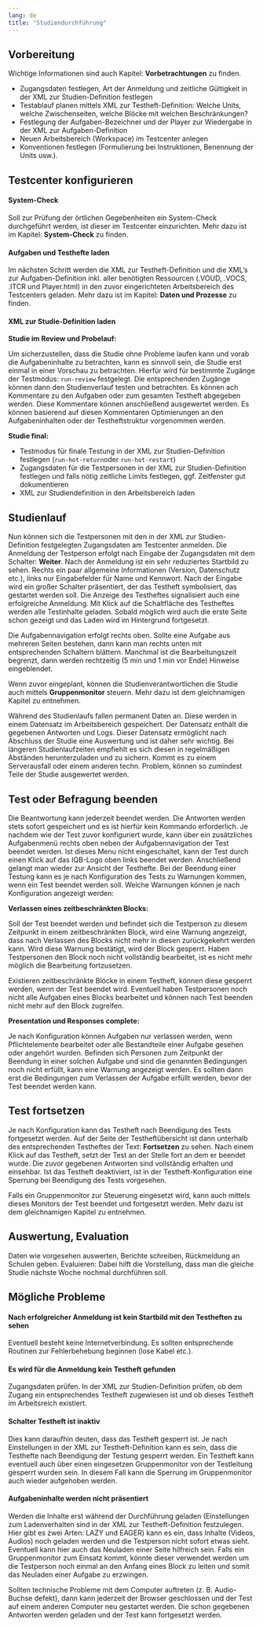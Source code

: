 ```yaml
---
lang: de
title: "Studiendurchführung"
---
```


## Vorbereitung

::: {.callout-note}
Wichtige Informationen sind auch Kapitel: **Vorbetrachtungen** zu finden.
:::

* Zugangsdaten festlegen, Art der Anmeldung und zeitliche Gültigkeit in der XML zur Studien-Definition festlegen
* Testablauf planen mittels XML zur Testheft-Definition: Welche Units, welche Zwischenseiten, welche Blöcke mit welchen Beschränkungen?
* Festlegung der Aufgaben-Bezeichner und der Player zur Wiedergabe in der XML zur Aufgaben-Definition
* Neuen Arbeitsbereich (Workspace) im Testcenter anlegen
* Konventionen festlegen (Formulierung bei Instruktionen, Benennung der Units usw.).

## Testcenter konfigurieren

#### System-Check

Soll zur Prüfung der örtlichen Gegebenheiten ein System-Check durchgeführt werden, ist dieser im Testcenter einzurichten. Mehr dazu ist im Kapitel: **System-Check** zu finden.

#### Aufgaben und Testhefte laden

Im nächsten Schritt werden die XML zur Testheft-Definition und die XML's zur Aufgaben-Definition inkl. aller benötigten Ressourcen (.VOUD, .VOCS, .ITCR und Player.html) in den zuvor eingerichteten Arbeitsbereich des Testcenters geladen. Mehr dazu ist im Kapitel: **Daten und Prozesse** zu finden. 

#### XML zur Studie-Definition laden

**Studie im Review und Probelauf:**

Um sicherzustellen, dass die Studie ohne Probleme laufen kann und vorab die Aufgabeninhalte zu betrachten, kann es sinnvoll sein, die Studie erst einmal in einer Vorschau zu betrachten. Hierfür wird für bestimmte Zugänge der Testmodus: `run-review` festgelegt. Die entsprechenden Zugänge können dann den Studienverlauf testen und betrachten. Es können ach Kommentare zu den Aufgaben oder zum gesamten Testheft abgegeben werden. Diese Kommentare können anschließend ausgewertet werden. Es können basierend auf diesen Kommentaren Optimierungen an den Aufgabeninhalten oder der Testheftstruktur vorgenommen werden.

**Studie final:**

* Testmodus für finale Testung in der XML zur Studien-Definition festlegen (`run-hot-return`oder `run-hot-restart`)
* Zugangsdaten für die Testpersonen in der XML zur Studien-Definition festlegen und falls nötig zeitliche Limits festlegen, ggf. Zeitfenster gut dokumentieren
* XML zur Studiendefinition in den Arbeitsbereich laden

## Studienlauf

Nun können sich die Testpersonen mit den in der XML zur Studien-Definition festgelegten Zugangsdaten am Testcenter anmelden. Die Anmeldung der Testperson erfolgt nach Eingabe der Zugangsdaten mit dem Schalter: **Weiter**. Nach der Anmeldung ist ein sehr reduziertes Startbild zu sehen. Rechts ein paar allgemeine Informationen (Version, Datenschutz etc.), links nur Eingabefelder für Name und Kennwort. Nach der Eingabe wird ein großer Schalter präsentiert, der das Testheft symbolisiert, das gestartet werden soll. Die Anzeige des Testheftes signalisiert auch eine erfolgreiche Anmeldung. Mit Klick auf die Schaltfläche des Testheftes werden alle Testinhalte geladen. Sobald möglich wird auch die erste Seite schon gezeigt und das Laden wird im Hintergrund fortgesetzt.

Die Aufgabennavigation erfolgt rechts oben. Sollte eine Aufgabe aus mehreren Seiten bestehen, dann kann man rechts unten mit entsprechenden Schaltern blättern. Manchmal ist die Bearbeitungszeit begrenzt, dann werden rechtzeitig (5 min und 1 min vor Ende) Hinweise eingeblendet.

Wenn zuvor eingeplant, können die Studienverantwortlichen die Studie auch mittels **Gruppenmonitor** steuern. Mehr dazu ist dem gleichnamigen Kapitel zu entnehmen.

::: {.callout-important}
Während des Studienlaufs fallen permanent Daten an. Diese werden in einem Datensatz im Arbeitsbereich gespeichert. Der Datensatz enthält die gegebenen Antworten und Logs. Dieser Datensatz ermöglicht nach Abschluss der Studie eine Auswertung und ist daher sehr wichtig. Bei längeren Studienlaufzeiten empfiehlt es sich diesen in regelmäßigen Abständen herunterzuladen und zu sichern. Kommt es zu einem Serverausfall oder einem anderen techn. Problem, können so zumindest Teile der Studie ausgewertet werden.
:::

## Test oder Befragung beenden

Die Beantwortung kann jederzeit beendet werden. Die Antworten werden stets sofort gespeichert und es ist hierfür kein Kommando erforderlich. Je nachdem wie der Test zuvor konfiguriert wurde, kann über ein zusätzliches Aufgabenmenü rechts oben neben der Aufgabennavigation der Test beendet werden. Ist dieses Menu nicht eingeschaltet, kann der Test durch einen Klick auf das IQB-Logo oben links beendet werden. Anschließend gelangt man wieder zur Ansicht der Testhefte. Bei der Beendung einer Testung kann es je nach Konfiguration des Tests zu Warnungen kommen, wenn ein Test beendet werden soll. Welche Warnungen können je nach Konfiguration angezeigt werden:

**Verlassen eines zeitbeschränkten Blocks:**

Soll der Test beendet werden und befindet sich die Testperson zu diesem Zeitpunkt in einem zeitbeschränkten Block, wird eine Warnung angezeigt, dass nach Verlassen des Blocks nicht mehr in diesen zurückgekehrt werden kann. Wird diese Warnung bestätigt, wird der Block gesperrt. Haben Testpersonen den Block noch nicht vollständig bearbeitet, ist es nicht mehr möglich die Bearbeitung fortzusetzen.

::: {.callout-important}
Existieren zeitbeschränkte Blöcke in einem Testheft, können diese gesperrt werden, wenn der Test beendet wird. Eventuell haben Testpersonen noch nicht alle Aufgaben eines Blocks bearbeitet und können nach Test beenden nicht mehr auf den Block zugreifen.
:::

**Presentation und Responses complete:**

Je nach Konfiguration können Aufgaben nur verlassen werden, wenn Pflichtelemente bearbeitet oder alle Bestandteile einer Aufgabe gesehen oder angehört wurden. Befinden sich Personen zum Zeitpunkt der Beendung in einer solchen Aufgabe und sind die genannten Bedingungen noch nicht erfüllt, kann eine Warnung angezeigt werden. Es sollten dann erst die Bedingungen zum Verlassen der Aufgabe erfüllt werden, bevor der Test beendet werden kann.

## Test fortsetzen

Je nach Konfiguration kann das Testheft nach Beendigung des Tests fortgesetzt werden. Auf der Seite der Testheftübersicht ist dann unterhalb des entsprechenden Testheftes der Text: **Fortsetzen** zu sehen. Nach einem Klick auf das Testheft, setzt der Test an der Stelle fort an dem er beendet wurde. Die zuvor gegebenen Antworten sind vollständig erhalten und einsehbar. Ist das Testheft deaktiviert, ist in der Testheft-Konfiguration eine Sperrung bei Beendigung des Tests vorgesehen.

::: {.callout-note}
Falls ein Gruppenmonitor zur Steuerung eingesetzt wird, kann auch mittels dieses Monitors der Test beendet und fortgesetzt werden. Mehr dazu ist dem gleichnamigen Kapitel zu entnehmen.
:::

## Auswertung, Evaluation

Daten wie vorgesehen auswerten, Berichte schreiben, Rückmeldung an Schulen geben. Evaluieren: Dabei hilft die Vorstellung, dass man die gleiche Studie nächste Woche nochmal durchführen soll.

## Mögliche Probleme

#### Nach erfolgreicher Anmeldung ist kein Startbild mit den Testheften zu sehen

Eventuell besteht keine Internetverbindung. Es sollten entsprechende Routinen zur Fehlerbehebung beginnen (lose Kabel etc.).

#### Es wird für die Anmeldung kein Testheft gefunden

Zugangsdaten prüfen. In der XML zur Studien-Definition prüfen, ob dem Zugang ein entsprechendes Testheft zugewiesen ist und ob dieses Testheft im Arbeitsreich existiert.

#### Schalter Testheft ist inaktiv

Dies kann daraufhin deuten, dass das Testheft gesperrt ist. Je nach Einstellungen in der XML zur Testheft-Definition kann es sein, dass die Testhefte nach Beendigung der Testung gesperrt werden. Ein Testheft kann eventuell auch über einen eingesetzen Gruppenmonitor von der Testleitung gesperrt wurden sein. In diesem Fall kann die Sperrung im Gruppenmonitor auch wieder aufgehoben werden.

#### Aufgabeninhalte werden nicht präsentiert

Werden die Inhalte erst während der Durchführung geladen (Einstellungen zum Ladenverhalten sind in der XML zur Testheft-Definition festzulegen. Hier gibt es zwei Arten: LAZY und EAGER) kann es ein, dass Inhalte (Videos, Audios) noch geladen werden und die Testperson nicht sofort etwas sieht. Eventuell kann hier auch das Neuladen einer Seite hilfreich sein. Falls ein Gruppenmonitor zum Einsatz kommt, könnte dieser verwendet werden um die Testperson noch einmal an den Anfang eines Block zu leiten und somit das Neuladen einer Aufgabe zu erzwingen.

::: {.callout-tip}
Sollten technische Probleme mit dem Computer auftreten (z. B. Audio-Buchse defekt), dann kann jederzeit der Browser geschlossen und der Test auf einem anderen Computer neu gestartet werden. Die schon gegebenen Antworten werden geladen und der Test kann fortgesetzt werden.
:::

